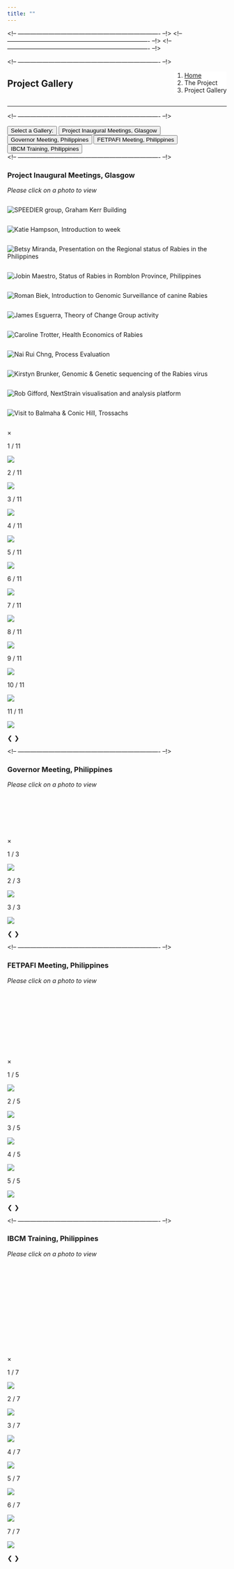 ```yaml
---
title: ""
---
```


<!-- ---------------------------------------------------------------------- --!>
<!--Add javascript section for tabbed sections!-->
<script src="tabs.js"></script>
<body onload="document.getElementById('defaultOpen').click();">

<!-- ---------------------------------------------------------------------- --!>
<!--Add javascript section for lightbox!-->
<script src="lightbox.js"></script>

<!-- ---------------------------------------------------------------------- --!>
<!--Add a loading bar!-->
<script src="pace.js"></script>
<link href="pace_loadbar_loading.css" rel="stylesheet" />

<!-- ---------------------------------------------------------------------- --!>
<!--Create a block for title and breadcrumbs to appear on same line-->
<div style="width: 100%; display: inline-block;">
<div style="float: left;">
# Project Gallery
</div>
<div style="float: right;">
<ol class="breadcrumb" style="background-color:white;">
  <li class="breadcrumb-item"><a href="index.html">Home</a></li>
  <li class="breadcrumb-item">The Project</li>
  <li class="breadcrumb-item active">Project Gallery</li>
</ol>
</div>
</div>
<hr class="hr-orange">

<!-- ---------------------------------------------------------------------- --!>
<!--Begin page content!-->

<!--Setup tabs!-->
<div class="tab">
<button class="tabtitle" onclick="#">Select a Gallery:</button>
<button class="tablink" onclick="openPage('1', this, '#DE4815')" id="defaultOpen">Project Inaugural Meetings, Glasgow</button>
<button class="tablink" onclick="openPage('2', this, '#DE4815')">Governor Meeting, Philippines</button>
<button class="tablink" onclick="openPage('3', this, '#DE4815')">FETPAFI Meeting, Philippines</button>
<button class="tablink" onclick="openPage('4', this, '#DE4815')">IBCM Training, Philippines</button>
</div>

<!-- ---------------------------------------------------------------------- --!>
<!-- Tab 1 content -->
<div id="1" class="tabcontent">
<h3>Project Inaugural Meetings, Glasgow</h3>
<em>Please click on a photo to view</em>

<!-- Images used to open the lightbox -->
<div class="row">
<div class="column">
<img src="img/gallery/glasgow_1.png" onclick="openModal1();currentSlide1(1)" class="demo1 hover-shadow" alt="SPEEDIER group, Graham Kerr Building">
</div>
<div class="column">
<img src="img/gallery/glasgow_2.png" onclick="openModal1();currentSlide1(2)" class="demo1 hover-shadow" alt="Katie Hampson, Introduction to week">
</div>
<div class="column">
<img src="img/gallery/glasgow_3.png" onclick="openModal1();currentSlide1(3)" class="demo1 hover-shadow" alt="Betsy Miranda, Presentation on the Regional status of Rabies in the Philippines">
</div>
<div class="column">
<img src="img/gallery/glasgow_4.png" onclick="openModal1();currentSlide1(4)" class="demo1 hover-shadow" alt="Jobin Maestro, Status of Rabies in Romblon Province, Philippines">
</div>
<div class="column">
<img src="img/gallery/glasgow_5.png" onclick="openModal1();currentSlide1(5)" class="demo1 hover-shadow" alt="Roman Biek, Introduction to Genomic Surveillance of canine Rabies">
</div>
<div class="column">
<img src="img/gallery/glasgow_6.png" onclick="openModal1();currentSlide1(6)" class="demo1 hover-shadow" alt="James Esguerra, Theory of Change Group activity">
</div>
<div class="column">
<img src="img/gallery/glasgow_7.png" onclick="openModal1();currentSlide1(7)" class="demo1 hover-shadow" alt="Caroline Trotter, Health Economics of Rabies">
</div>
<div class="column">
<img src="img/gallery/glasgow_8.png" onclick="openModal1();currentSlide1(8)" class="demo1 hover-shadow" alt="Nai Rui Chng, Process Evaluation">
</div>
<div class="column">
<img src="img/gallery/glasgow_9.png" onclick="openModal1();currentSlide1(9)" class="demo1 hover-shadow" alt="Kirstyn Brunker, Genomic & Genetic sequencing of the Rabies virus">
</div>
<div class="column">
<img src="img/gallery/glasgow_10.png" onclick="openModal1();currentSlide1(10)" class="demo1 hover-shadow" alt="Rob Gifford, NextStrain visualisation and analysis platform">
</div>
<div class="column">
<img src="img/gallery/glasgow_11.png" onclick="openModal1();currentSlide1(11)" class="demo1 hover-shadow" alt="Visit to Balmaha & Conic Hill, Trossachs">
</div>

</div> <!-- End Gallery -->

<!-- The Modal/Lightbox -->
<div id="myModal1" class="modal">
<div class="modal-content">
<span class="close_modal cursor" onclick="closeModal1()">&times;</span>

<!-- Images in Lightbox -->
<div class="mySlides1">
<div class="numbertext">1 / 11</div>
<img src="img/gallery/glasgow_1.png" class="modal-img-resp">
</div>
<div class="mySlides1">
<div class="numbertext">2 / 11</div>
<img src="img/gallery/glasgow_2.png" class="modal-img-resp">
</div>
<div class="mySlides1">
<div class="numbertext">3 / 11</div>
<img src="img/gallery/glasgow_3.png" class="modal-img-resp">
</div>
<div class="mySlides1">
<div class="numbertext">4 / 11</div>
<img src="img/gallery/glasgow_4.png" class="modal-img-resp">
</div>
<div class="mySlides1">
<div class="numbertext">5 / 11</div>
<img src="img/gallery/glasgow_5.png" class="modal-img-resp">
</div>
<div class="mySlides1">
<div class="numbertext">6 / 11</div>
<img src="img/gallery/glasgow_6.png" class="modal-img-resp">
</div>
<div class="mySlides1">
<div class="numbertext">7 / 11</div>
<img src="img/gallery/glasgow_7.png" class="modal-img-resp">
</div>
<div class="mySlides1">
<div class="numbertext">8 / 11</div>
<img src="img/gallery/glasgow_8.png" class="modal-img-resp">
</div>
<div class="mySlides1">
<div class="numbertext">9 / 11</div>
<img src="img/gallery/glasgow_9.png" class="modal-img-resp">
</div>
<div class="mySlides1">
<div class="numbertext">10 / 11</div>
<img src="img/gallery/glasgow_10.png" class="modal-img-resp">
</div>
<div class="mySlides1">
<div class="numbertext">11 / 11</div>
<img src="img/gallery/glasgow_11.png" class="modal-img-resp">
</div>

<!-- Next/previous controls -->
<a class="prev" onclick="plusSlides1(-1)">&#10094;</a>
<a class="next" onclick="plusSlides1(1)">&#10095;</a>

<!-- Caption text -->
<div class="caption-container">
<p id="caption1"></p>
</div> <!-- End Caption -->

</div> <!-- End Modal content -->
</div> <!-- End Lightbox -->
</div> <!-- End Tab 1 -->

<!-- ---------------------------------------------------------------------- --!>
<!-- Tab 2 content -->
<div id="2" class="tabcontent">
<h3>Governor Meeting, Philippines</h3>
<em>Please click on a photo to view</em>

<!-- Images used to open the lightbox -->
<div class="row">
<div class="column">
<img src="img/gallery/governor_1.png" onclick="openModal2();currentSlide2(1)" class="demo2 hover-shadow" alt="">
</div>
<div class="column">
<img src="img/gallery/governor_2.png" onclick="openModal2();currentSlide2(2)" class="demo2 hover-shadow" alt="">
</div>
<div class="column">
<img src="img/gallery/governor_3.png" onclick="openModal2();currentSlide2(3)" class="demo2 hover-shadow" alt="">
</div>

</div> <!-- End Gallery -->

<!-- The Modal/Lightbox -->
<div id="myModal2" class="modal">
<div class="modal-content">
<span class="close_modal cursor" onclick="closeModal2()">&times;</span>

<!-- Images in Lightbox -->
<div class="mySlides2">
<div class="numbertext">1 / 3</div>
<img src="img/gallery/governor_1.png" class="modal-img-resp">
</div>
<div class="mySlides2">
<div class="numbertext">2 / 3</div>
<img src="img/gallery/governor_2.png" class="modal-img-resp">
</div>
<div class="mySlides2">
<div class="numbertext">3 / 3</div>
<img src="img/gallery/governor_3.png" class="modal-img-resp">
</div>

<!-- Next/previous controls -->
<a class="prev" onclick="plusSlides2(-1)">&#10094;</a>
<a class="next" onclick="plusSlides2(1)">&#10095;</a>

<!-- Caption text -->
<div class="caption-container">
<p id="caption2"></p>
</div> <!-- End Caption -->

</div> <!-- End Modal content -->
</div> <!-- End Lightbox -->
</div> <!-- End Tab 2 -->

<!-- ---------------------------------------------------------------------- --!>
<!-- Tab 3 content -->
<div id="3" class="tabcontent">
<h3>FETPAFI Meeting, Philippines</h3>
<em>Please click on a photo to view</em>

<!-- Images used to open the lightbox -->
<div class="row">
<div class="column">
<img src="img/gallery/fetpafi_1.png" onclick="openModal3();currentSlide3(1)" class="demo3 hover-shadow" alt="">
</div>
<div class="column">
<img src="img/gallery/fetpafi_2.png" onclick="openModal3();currentSlide3(2)" class="demo3 hover-shadow" alt="">
</div>
<div class="column">
<img src="img/gallery/fetpafi_3.png" onclick="openModal3();currentSlide3(3)" class="demo3 hover-shadow" alt="">
</div>
<div class="column">
<img src="img/gallery/fetpafi_4.png" onclick="openModal3();currentSlide3(3)" class="demo3 hover-shadow" alt="">
</div>
<div class="column">
<img src="img/gallery/fetpafi_5.png" onclick="openModal3();currentSlide3(3)" class="demo3 hover-shadow" alt="">
</div>

</div> <!-- End Gallery -->

<!-- The Modal/Lightbox -->
<div id="myModal3" class="modal">
<div class="modal-content">
<span class="close_modal cursor" onclick="closeModal3()">&times;</span>

<!-- Images in Lightbox -->
<div class="mySlides3">
<div class="numbertext">1 / 5</div>
<img src="img/gallery/fetpafi_1.png" class="modal-img-resp">
</div>
<div class="mySlides3">
<div class="numbertext">2 / 5</div>
<img src="img/gallery/fetpafi_2.png" class="modal-img-resp">
</div>
<div class="mySlides3">
<div class="numbertext">3 / 5</div>
<img src="img/gallery/fetpafi_3.png" class="modal-img-resp">
</div>
<div class="mySlides3">
<div class="numbertext">4 / 5</div>
<img src="img/gallery/fetpafi_4.png" class="modal-img-resp">
</div>
<div class="mySlides3">
<div class="numbertext">5 / 5</div>
<img src="img/gallery/fetpafi_5.png" class="modal-img-resp">
</div>

<!-- Next/previous controls -->
<a class="prev" onclick="plusSlides3(-1)">&#10094;</a>
<a class="next" onclick="plusSlides3(1)">&#10095;</a>

<!-- Caption text -->
<div class="caption-container">
<p id="caption3"></p>
</div> <!-- End Caption -->

</div> <!-- End Modal content -->
</div> <!-- End Lightbox -->
</div> <!-- End Tab 3 -->

<!-- ---------------------------------------------------------------------- --!>
<!-- Tab 4 content -->
<div id="4" class="tabcontent">
<h3>IBCM Training, Philippines</h3>
<em>Please click on a photo to view</em>

<!-- Images used to open the lightbox -->
<div class="row">
<div class="column">
<img src="img/gallery/ibcm_training_1.png" onclick="openModal4();currentSlide4(1)" class="demo4 hover-shadow" alt="">
</div>
<div class="column">
<img src="img/gallery/ibcm_training_8.png" onclick="openModal4();currentSlide4(2)" class="demo4 hover-shadow" alt="">
</div>
<div class="column">
<img src="img/gallery/ibcm_training_15.png" onclick="openModal4();currentSlide4(3)" class="demo4 hover-shadow" alt="">
</div>
<div class="column">
<img src="img/gallery/ibcm_training_16.png" onclick="openModal4();currentSlide4(4)" class="demo4 hover-shadow" alt="">
</div>
<div class="column">
<img src="img/gallery/ibcm_training_20.png" onclick="openModal4();currentSlide4(5)" class="demo4 hover-shadow" alt="">
</div>
<div class="column">
<img src="img/gallery/ibcm_training_42.png" onclick="openModal4();currentSlide4(6)" class="demo4 hover-shadow" alt="">
</div>
<div class="column">
<img src="img/gallery/ibcm_training_43.png" onclick="openModal4();currentSlide4(7)" class="demo4 hover-shadow" alt="">
</div>

</div> <!-- End Gallery -->

<!-- The Modal/Lightbox -->
<div id="myModal4" class="modal">
<div class="modal-content">
<span class="close_modal cursor" onclick="closeModal4()">&times;</span>

<!-- Images in Lightbox -->
<div class="mySlides4">
<div class="numbertext">1 / 7</div>
<img src="img/gallery/ibcm_training_1.png" class="modal-img-resp">
</div>
<div class="mySlides4">
<div class="numbertext">2 / 7</div>
<img src="img/gallery/ibcm_training_8.png" class="modal-img-resp">
</div>
<div class="mySlides4">
<div class="numbertext">3 / 7</div>
<img src="img/gallery/ibcm_training_15.png" class="modal-img-resp">
</div>
<div class="mySlides4">
<div class="numbertext">4 / 7</div>
<img src="img/gallery/ibcm_training_16.png" class="modal-img-resp">
</div>
<div class="mySlides4">
<div class="numbertext">5 / 7</div>
<img src="img/gallery/ibcm_training_20.png" class="modal-img-resp">
</div>
<div class="mySlides4">
<div class="numbertext">6 / 7</div>
<img src="img/gallery/ibcm_training_42.png" class="modal-img-resp">
</div>
<div class="mySlides4">
<div class="numbertext">7 / 7</div>
<img src="img/gallery/ibcm_training_43.png" class="modal-img-resp">
</div>

<!-- Next/previous controls -->
<a class="prev" onclick="plusSlides4(-1)">&#10094;</a>
<a class="next" onclick="plusSlides4(1)">&#10095;</a>

<!-- Caption text -->
<div class="caption-container">
<p id="caption4"></p>
</div> <!-- End Caption -->

</div> <!-- End Modal content -->
</div> <!-- End Lightbox -->
</div> <!-- End Tab 4 -->
